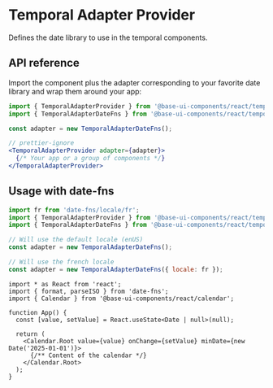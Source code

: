 # Temporal Adapter Provider

<Subtitle>Defines the date library to use in the temporal components.</Subtitle>
<Meta
  name="description"
  content="A temporal adapter provider component that defines the date library to use in the temporal components."
/>

<Demo path="./demos/hero" />

## API reference

Import the component plus the adapter corresponding to your favorite date library and wrap them around your app:

```jsx title="Anatomy"
import { TemporalAdapterProvider } from '@base-ui-components/react/temporal-adapter-provider';
import { TemporalAdapterDateFns } from '@base-ui-components/react/temporal-adapter-date-fns';

const adapter = new TemporalAdapterDateFns();

// prettier-ignore
<TemporalAdapterProvider adapter={adapter}>
  {/* Your app or a group of components */}
</TemporalAdapterProvider>
```

## Usage with date-fns

```jsx title="Define the adapter"
import fr from 'date-fns/locale/fr';
import { TemporalAdapterProvider } from '@base-ui-components/react/temporal-adapter-provider';
import { TemporalAdapterDateFns } from '@base-ui-components/react/temporal-adapter-date-fns';

// Will use the default locale (enUS)
const adapter = new TemporalAdapterDateFns();

// Will use the french locale
const adapter = new TemporalAdapterDateFns({ locale: fr });
```

```tsx title="Use the JavaScript Date object in the components"
import * as React from 'react';
import { format, parseISO } from 'date-fns';
import { Calendar } from '@base-ui-components/react/calendar';

function App() {
  const [value, setValue] = React.useState<Date | null>(null);

  return (
    <Calendar.Root value={value} onChange={setValue} minDate={new Date('2025-01-01')}>
      {/** Content of the calendar */}
    </Calendar.Root>
  );
}
```
